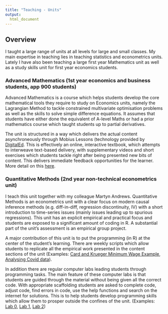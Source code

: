 ```yaml
---
title: "Teaching - Units"
output:
  html_document
---
```


## Overview

I taught a large range of units at all levels for large and small classes. My main expertise in teaching lies in teaching statistics and econometrics units. Lately I have also been teaching a large first year Mathematics unit as well as a study skills unit for first year economics students.

### Advanced Mathematics (1st year economics and business students, app 900 students)

Advanced Mathematics is a course which helps students develop the core mathematical tools they require to study on Economics units, namely the Lagrangian Method to tackle constrained multivariate optimisation problems as well as the skills to solve simple difference equations. It assumes that students have either done the equivalent of A-level Maths or had a prior mathematics course which taught students up to partial derivatives.

The unit is structured in a way which delivers the actual content asynchroneously through Mobius Lessons (technology provided by [DigitalEd](https://www.digitaled.com/mobius). This is effectively an online, interactive textbook, which attempts to interweave text-based delivery, with supplementary videos and short exercises which students tackle right after being presented new bits of content. This delivers immediate feedback opportunities for the learner. More detail on this [here](https://datasquad.github.io/ralffbecker/Teaching_General.html).

### Quantitative Methods (2nd year non-technical econometrics unit)

I teach this unit together with my colleague Martyn Andrews. Quantitative Methods is an econometrics unit with a clear focus on modern causal inference methods (e.g. diff-in-diff, regression discontinuity, IV) with a short introduction to time-series issues (mainly issues leading up to spurious regressions). This unit has an explicit empirical and practical focus and students are exposed to a significant amount of coding in R. A substantial part of the unit’s assessment is an empirical group project.

A major contribution of this unit is to put the programming (in R) at the center of the student's learning. There are weekly scripts which allow students to replicate all the empirical work presented in the content sections of the unit (Examples: [Card and Krueger Minimum Wage Example](docs/CardKrueger.pdf){target="_blank"}, [Analysing Covid data](docs/Data_Intro_2_Covid_new.pdf){target="_blank"}). 

In addition there are regular computer labs leading students through programming tasks. The main feature of these computer labs is that students are guided through the material without being given all the correct code. With appropriate scaffolding students are asked to complete code, adjust code, find errors in code, use the help functions and search on the internet for solutions. This is to help students develop programming skills which allow them to prosper outside the confines of the unit. (Examples: [Lab 0](docs/Comp_Lab_0.pdf){target="_blank"}, [Lab 1](docs/Comp_Lab_1.pdf){target="_blank"}, [Lab 2](docs/Comp_Lab_2.pdf){target="_blank"})



